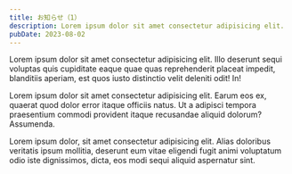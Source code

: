 ```yaml
---
title: お知らせ（1）
description: Lorem ipsum dolor sit amet consectetur adipisicing elit.
pubDate: 2023-08-02
---
```


Lorem ipsum dolor sit amet consectetur adipisicing elit. Illo deserunt sequi voluptas quis cupiditate eaque quae quas reprehenderit placeat impedit, blanditiis aperiam, est quos iusto distinctio velit deleniti odit! In!

Lorem ipsum dolor sit amet consectetur adipisicing elit. Earum eos ex, quaerat quod dolor error itaque officiis natus. Ut a adipisci tempora praesentium commodi provident itaque recusandae aliquid dolorum? Assumenda.

Lorem ipsum dolor, sit amet consectetur adipisicing elit. Alias doloribus veritatis ipsum mollitia, deserunt eum vitae eligendi fugit animi voluptatum odio iste dignissimos, dicta, eos modi sequi aliquid aspernatur sint.
